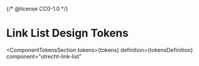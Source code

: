 {/* @license CC0-1.0 */}


<Meta id="css-link-list--tokens" title="CSS Component/Link List/Design Tokens" />

# Link List Design Tokens

<ComponentTokensSection
  tokens={tokens}
  definition={tokensDefinition}
  component="utrecht-link-list"
></ComponentTokensSection>
